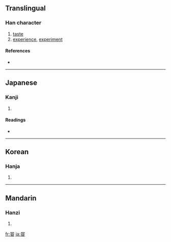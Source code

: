 {{see|嘗}}
==Translingual==

===Han character===
{{Han char|rn=99|rad=甘|as=08|sn=13|four=|canj=火月口廿一 (FBRTM)}}

# [[taste]]
# [[experience]], [[experiment]]

====References====
* {{Han ref|kx=0754.160|dkj=21659|dj=1161.090|hdz=42414.110|uh=751E|ud=29982}}

----

==Japanese==

===Kanji===
{{ja-kanji|grade=|rs=甘08}}

# {{defn|Japanese}}

====Readings====
* {{ja-readings|on=[[しょう]] (shō), [[じょう]] (jō)|kun=[[なめる]] (nameru), [[こころみる]] (kokoromiru), [[かって]] (katte)|nanori=}}

----

==Korean==

===Hanja===
{{ko-hanja|hangeul=상|eumhun=|rv=sang|mr=sang|y=sang}}

# {{defn|Korean}}

----

==Mandarin==

===Hanzi===
{{cmn-hanzi|pin=[[cháng]] ([[chang2]]), [[shēn]] ([[shen1]])|wg=ch'ang<sup>2</sup>, shen<sup>1</sup>}}

# {{defn|Mandarin}}

[[fr:甞]]
[[ja:甞]]